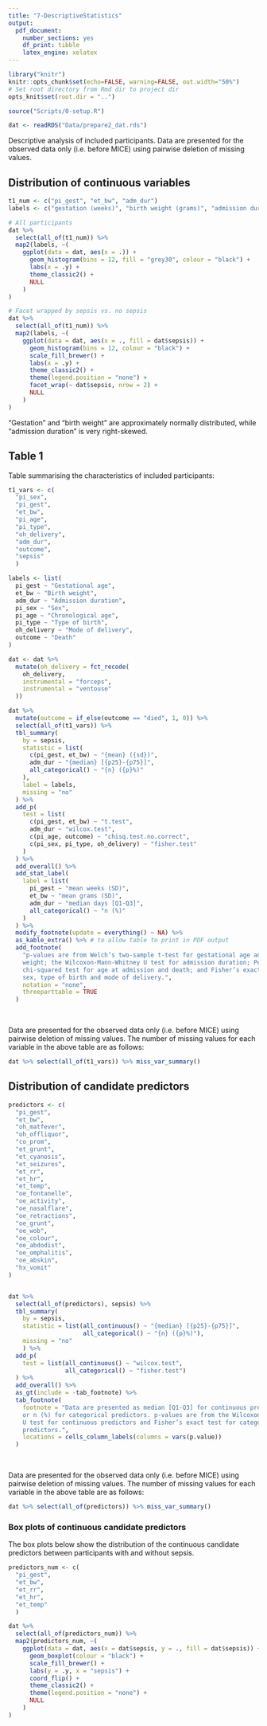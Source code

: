 ```yaml
---
title: "7-DescriptiveStatistics"
output:
  pdf_document:
    number_sections: yes
    df_print: tibble
    latex_engine: xelatex
---
```


```r
library("knitr")
knitr::opts_chunk$set(echo=FALSE, warning=FALSE, out.width="50%")
# Set root directory from Rmd dir to project dir
opts_knit$set(root.dir = "..")
```

```r
source("Scripts/0-setup.R")
```

```r
dat <- readRDS("Data/prepare2_dat.rds")
```

Descriptive analysis of included participants. Data are presented for the
observed data only (i.e. before MICE) using pairwise deletion of missing values.

## Distribution of continuous variables

```r
t1_num <- c("pi_gest", "et_bw", "adm_dur")
labels <- c("gestation (weeks)", "birth weight (grams)", "admission duration (days)")

# All participants
dat %>%
  select(all_of(t1_num)) %>%
  map2(labels, ~(
    ggplot(data = dat, aes(x = .)) +
      geom_histogram(bins = 12, fill = "grey30", colour = "black") +
      labs(x = .y) +
      theme_classic2() +
      NULL
    )
)

# Facet wrapped by sepsis vs. no sepsis
dat %>%
  select(all_of(t1_num)) %>%
  map2(labels, ~(
    ggplot(data = dat, aes(x = ., fill = dat$sepsis)) +
      geom_histogram(bins = 12, colour = "black") +
      scale_fill_brewer() +
      labs(x = .y) +
      theme_classic2() +
      theme(legend.position = "none") +
      facet_wrap(~ dat$sepsis, nrow = 2) +
      NULL
    )
)

```

"Gestation" and "birth weight" are approximately normally distributed, while
"admission duration" is very right-skewed.

## Table 1

Table summarising the characteristics of included participants:

```r
t1_vars <- c(
  "pi_sex",
  "pi_gest",
  "et_bw",
  "pi_age",
  "pi_type",
  "oh_delivery",
  "adm_dur",
  "outcome",
  "sepsis"
  )

labels <- list(
  pi_gest ~ "Gestational age",
  et_bw ~ "Birth weight",
  adm_dur ~ "Admission duration",
  pi_sex ~ "Sex",
  pi_age ~ "Chronological age",
  pi_type ~ "Type of birth",
  oh_delivery ~ "Mode of delivery",
  outcome ~ "Death"
)

dat <- dat %>%
  mutate(oh_delivery = fct_recode(
    oh_delivery,
    instrumental = "forceps",
    instrumental = "ventouse"
  ))

dat %>%
  mutate(outcome = if_else(outcome == "died", 1, 0)) %>%
  select(all_of(t1_vars)) %>%
  tbl_summary(
    by = sepsis,
    statistic = list(
      c(pi_gest, et_bw) ~ "{mean} ({sd})",
      adm_dur ~ "{median} [{p25}-{p75}]",
      all_categorical() ~ "{n} ({p}%)"
    ),
    label = labels,
    missing = "no"
  ) %>%
  add_p(
    test = list(
      c(pi_gest, et_bw) ~ "t.test",
      adm_dur ~ "wilcox.test",
      c(pi_age, outcome) ~ "chisq.test.no.correct",
      c(pi_sex, pi_type, oh_delivery) ~ "fisher.test"
    )
  ) %>%
  add_overall() %>%
  add_stat_label(
    label = list(
      pi_gest ~ "mean weeks (SD)",
      et_bw ~ "mean grams (SD)",
      adm_dur ~ "median days [Q1-Q3]",
      all_categorical() ~ "n (%)"
    )
  ) %>%
  modify_footnote(update = everything() ~ NA) %>%
  as_kable_extra() %>% # to allow table to print in PDF output
  add_footnote(
    "p-values are from Welch’s two-sample t-test for gestational age and birth
    weight; the Wilcoxon-Mann-Whitney U test for admission duration; Pearson’s
    chi-squared test for age at admission and death; and Fisher’s exact test for
    sex, type of birth and mode of delivery.",
    notation = "none",
    threeparttable = TRUE
  )
```

<br />

Data are presented for the observed data only (i.e. before MICE) using pairwise
deletion of missing values. The number of missing values for each variable in
the above table are as follows:

```r
dat %>% select(all_of(t1_vars)) %>% miss_var_summary()
```

## Distribution of candidate predictors

```r
predictors <- c(
  "pi_gest",
  "et_bw",
  "oh_matfever",
  "oh_offliquor",
  "co_prom",
  "et_grunt",
  "et_cyanosis",
  "et_seizures",
  "et_rr",
  "et_hr",
  "et_temp",
  "oe_fontanelle",
  "oe_activity",
  "oe_nasalflare",
  "oe_retractions",
  "oe_grunt",
  "oe_wob",
  "oe_colour",
  "oe_abdodist",
  "oe_omphalitis",
  "oe_abskin",
  "hx_vomit"
)


dat %>%
  select(all_of(predictors), sepsis) %>%
  tbl_summary(
    by = sepsis,
    statistic = list(all_continuous() ~ "{median} [{p25}-{p75}]",
                     all_categorical() ~ "{n} ({p}%)"),
    missing = "no"
    ) %>%
  add_p(
    test = list(all_continuous() ~ "wilcox.test",
                all_categorical() ~ "fisher.test")
  ) %>%
  add_overall() %>%
  as_gt(include = -tab_footnote) %>%
  tab_footnote(
    footnote = "Data are presented as median [Q1-Q3] for continuous predictors
    or n (%) for categorical predictors. p-values are from the Wilcoxon-Mann-Whitney
    U test for continuous predictors and Fisher’s exact test for categorical
    predictors.",
    locations = cells_column_labels(columns = vars(p.value))
  )
```

<br />

Data are presented for the observed data only (i.e. before MICE) using pairwise
deletion of missing values. The number of missing values for each variable in
the above table are as follows:

```r
dat %>% select(all_of(predictors)) %>% miss_var_summary()
```

### Box plots of continuous candidate predictors

The box plots below show the distribution of the continuous candidate predictors
between participants with and without sepsis.

```r
predictors_num <- c(
  "pi_gest",
  "et_bw",
  "et_rr",
  "et_hr",
  "et_temp"
  )

dat %>%
  select(all_of(predictors_num)) %>%
  map2(predictors_num, ~(
    ggplot(data = dat, aes(x = dat$sepsis, y = ., fill = dat$sepsis)) +
      geom_boxplot(colour = "black") +
      scale_fill_brewer() +
      labs(y = .y, x = "sepsis") +
      coord_flip() +
      theme_classic2() +
      theme(legend.position = "none") +
      NULL
    )
)
```

